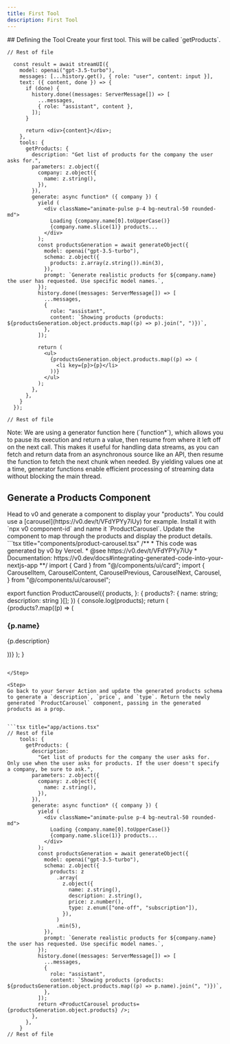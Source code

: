 ```yaml
---
title: First Tool
description: First Tool
---
```



<Steps>
## Defining the Tool
<Step>
Create your first tool. This will be called `getProducts`.


```tsx title="app/actions.tsx"
// Rest of file

  const result = await streamUI({
    model: openai("gpt-3.5-turbo"),
    messages: [...history.get(), { role: "user", content: input }],
    text: ({ content, done }) => {
      if (done) {
        history.done((messages: ServerMessage[]) => [
          ...messages,
          { role: "assistant", content },
        ]);
      }

      return <div>{content}</div>;
    },
    tools: { 
      getProducts: {
        description: "Get list of products for the company the user asks for.",
        parameters: z.object({
          company: z.object({
            name: z.string(),
          }),
        }),
        generate: async function* ({ company }) {
          yield (
            <div className="animate-pulse p-4 bg-neutral-50 rounded-md">
              Loading {company.name[0].toUpperCase()}
              {company.name.slice(1)} products...
            </div>
          );
          const productsGeneration = await generateObject({
            model: openai("gpt-3.5-turbo"),
            schema: z.object({
              products: z.array(z.string()).min(3),
            }),
            prompt: `Generate realistic products for ${company.name} the user has requested. Use specific model names.`,
          });
          history.done((messages: ServerMessage[]) => [
            ...messages,
            {
              role: "assistant",
              content: `Showing products (products: ${productsGeneration.object.products.map((p) => p).join(", ")})`,
            },
          ]);

          return (
            <ul>
              {productsGeneration.object.products.map((p) => (
                <li key={p}>{p}</li>
              ))}
            </ul>
          );
        },
      },
    }
  });

// Rest of file
```
<Callout>
Note: We are using a generator function here (`function*`), which allows you to pause its execution and return a value, then resume from where it left off on the next call. This makes it useful for handling data streams, as you can fetch and return data from an asynchronous source like an API, then resume the function to fetch the next chunk when needed. By yielding values one at a time, generator functions enable efficient processing of streaming data without blocking the main thread.
</Callout>
</Step>

## Generate a Products Component
<Step>
Head to v0 and generate a component to display your "products". You could use a [carousel](https://v0.dev/t/VFdYPYy7iUy) for example. Install it with `npx v0 component-id` and name it `ProductCarousel`.
</Step>

<Step>
Update the component to map through the products and display the product details.
```tsx title="components/product-carousel.tsx"
/**
 * This code was generated by v0 by Vercel.
 * @see https://v0.dev/t/VFdYPYy7iUy
 * Documentation: https://v0.dev/docs#integrating-generated-code-into-your-nextjs-app
**/
import { Card } from "@/components/ui/card";
import {
  CarouselItem,
  CarouselContent,
  CarouselPrevious,
  CarouselNext,
  Carousel,
} from "@/components/ui/carousel";

export function ProductCarousel({
  products,
}: {
  products?: { name: string; description: string }[];
}) {
  console.log(products);
  return (
    <Carousel className="w-full max-w-2xl">
      <CarouselContent>
        {products?.map((p) => (
          <CarouselItem key={p.name}>
            <Card className="flex flex-col items-center gap-4 p-6">
              <div className="text-center">
                <h3 className="text-xl font-semibold">{p.name}</h3>
                <p className="text-gray-500 dark:text-gray-400">
                  {p.description}
                </p>
              </div>
            </Card>
          </CarouselItem>
        ))}
      </CarouselContent>
      <CarouselPrevious />
      <CarouselNext />
    </Carousel>
  );
}
```

</Step>

<Step>
Go back to your Server Action and update the generated products schema to generate a `description`, `price`, and `type`. Return the newly generated `ProductCarousel` component, passing in the generated products as a prop.


```tsx title="app/actions.tsx"
// Rest of file
    tools: {
      getProducts: {
        description:
          "Get list of products for the company the user asks for. Only use when the user asks for products. If the user doesn't specify a company, be sure to ask.",
        parameters: z.object({
          company: z.object({
            name: z.string(),
          }),
        }),
        generate: async function* ({ company }) {
          yield (
            <div className="animate-pulse p-4 bg-neutral-50 rounded-md">
              Loading {company.name[0].toUpperCase()}
              {company.name.slice(1)} products...
            </div>
          );
          const productsGeneration = await generateObject({
            model: openai("gpt-3.5-turbo"),
            schema: z.object({
              products: z
                .array(
                  z.object({
                    name: z.string(),
                    description: z.string(),
                    price: z.number(),
                    type: z.enum(["one-off", "subscription"]),
                  }),
                )
                .min(5),
            }),
            prompt: `Generate realistic products for ${company.name} the user has requested. Use specific model names.`,
          });
          history.done((messages: ServerMessage[]) => [
            ...messages,
            {
              role: "assistant",
              content: `Showing products (products: ${productsGeneration.object.products.map((p) => p.name).join(", ")})`,
            },
          ]);
          return <ProductCarousel products={productsGeneration.object.products} />;
        },
      },
    }
// Rest of file
```
</Step>
</Steps>